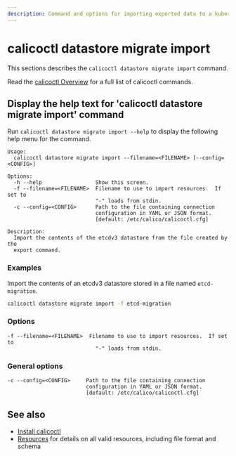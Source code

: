 ```yaml
---
description: Command and options for importing exported data to a kubernetes datastore.
---
```



# calicoctl datastore migrate import

This sections describes the `calicoctl datastore migrate import` command.

Read the [calicoctl Overview](../../overview.mdx)
for a full list of calicoctl commands.

## Display the help text for 'calicoctl datastore migrate import' command

Run `calicoctl datastore migrate import --help` to display the following help menu for the
command.

```
Usage:
  calicoctl datastore migrate import --filename=<FILENAME> [--config=<CONFIG>]

Options:
  -h --help                 Show this screen.
  -f --filename=<FILENAME>  Filename to use to import resources.  If set to
                            "-" loads from stdin.
  -c --config=<CONFIG>      Path to the file containing connection
                            configuration in YAML or JSON format.
                            [default: /etc/calico/calicoctl.cfg]

Description:
  Import the contents of the etcdv3 datastore from the file created by the
  export command.
```

### Examples

Import the contents of an etcdv3 datastore stored in a file named `etcd-migration`.

```bash
calicoctl datastore migrate import -f etcd-migration
```

### Options

```
-f --filename=<FILENAME>  Filename to use to import resources.  If set to
                            "-" loads from stdin.
```

### General options

```
-c --config=<CONFIG>     Path to the file containing connection
                         configuration in YAML or JSON format.
                         [default: /etc/calico/calicoctl.cfg]
```

## See also

- [Install calicoctl](../../../../operations/calicoctl/install.mdx)
- [Resources](../../../resources/overview.mdx) for details on all valid resources, including file format
  and schema
